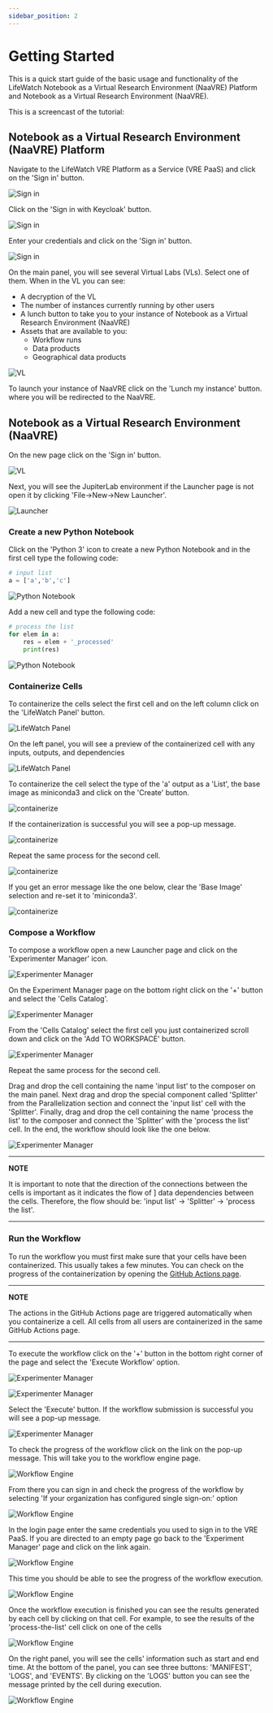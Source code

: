 ```yaml
---
sidebar_position: 2
---
```



# Getting Started

This is a quick start guide of the basic usage and functionality of the  LifeWatch Notebook as a Virtual Research Environment 
(NaaVRE) Platform and Notebook as a Virtual Research Environment (NaaVRE).

This is a screencast of the tutorial:

<ReactPlayer controls width='100%' height='auto' url={tutorialVideoURL} />


## Notebook as a Virtual Research Environment (NaaVRE) Platform

Navigate to the LifeWatch VRE Platform as a Service (VRE PaaS) and click on the 'Sign in' button.

![Sign in](./images/sign_in_vre_1.png)

Click on the 'Sign in with Keycloak' button.

![Sign in](./images/sign_in_with_keycloak_1.png)

Enter your credentials and click on the 'Sign in' button.

![Sign in](./images/sign_in_with_keycloak_2.png)

On the main panel, you will see several Virtual Labs (VLs). Select one of them. When in the VL you can see:
* A decryption of the VL
* The number of instances currently running by other users 
* A lunch button to take you to your instance of Notebook as a Virtual Research Environment (NaaVRE)
* Assets that are available to you:
  * Workflow runs 
  * Data products
  * Geographical data products

![VL](./images/vl_1.png)

To launch your instance of NaaVRE click on the 'Lunch my instance' button. where you will be redirected to the NaaVRE.

## Notebook as a Virtual Research Environment (NaaVRE)

On the new page click on the 'Sign in' button.

![VL](./images/n-a-a-vre_1.png)

Next, you will see the JupiterLab environment if the Launcher page is not open it by clicking 'File->New->New Launcher'.

![Launcher](./images/n-a-a-vre_launcher_1.png)

### Create a new Python Notebook

Click on the 'Python 3' icon to create a new Python Notebook and in the first cell type the following code:

```python
# input list
a = ['a','b','c']
```

![Python Notebook](./images/n-a-a-vre_python_notebook_1.png)

Add a new cell and type the following code:

```python
# process the list
for elem in a:
    res = elem + '_processed'
    print(res)
```

![Python Notebook](./images/n-a-a-vre_python_notebook_2.png)

### Containerize Cells

To containerize the cells select the first cell and on the left column click on the 'LifeWatch Panel' button.

![LifeWatch Panel](./images/lifeWatch_panel1.png)

On the left panel, you will see a preview of the containerized cell with any inputs, outputs, and dependencies

![LifeWatch Panel](./images/lifeWatch_panel2.png)

To containerize the cell select the type of the 'a' output as a 'List', the base image as miniconda3 and click on the 'Create' button.

![containerize](./images/containerize_1.png)

If the containerization is successful you will see a pop-up message.

![containerize](./images/containerize_2.png)

Repeat the same process for the second cell.

![containerize](./images/containerize_3.png)

If you get an error message like the one below, clear the 'Base Image' selection and re-set it to 'miniconda3'.

![containerize](./images/containerize_error_1.png)

### Compose a Workflow

To compose a workflow open a new Launcher page and click on the 'Experimenter Manager' icon.

![Experimenter Manager](./images/experimenter_manager_1.png)

On the Experiment Manager page on the bottom right click on the '+' button and select the 'Cells Catalog'.

![Experimenter Manager](./images/experimenter_manager_2.png)

From the 'Cells Catalog' select the first cell you just containerized scroll down and click on the 'Add TO WORKSPACE' button.

![Experimenter Manager](./images/experimenter_manager_3.png)

Repeat the same process for the second cell.

Drag and drop the cell containing the name 'input list' to the composer on the main panel. Next drag and drop the special component called 'Splitter' from the Parallelization section and connect the 'input list' cell with the 'Splitter'. Finally, drag and drop the cell containing the name 'process the list' to the composer and connect the 'Splitter' with the 'process the list' cell. In the end, the workflow should look like the one below.

![Experimenter Manager](./images/experimenter_manager_4.png)

---

 **NOTE**

 It is important to note that the direction of the connections between the cells is important as it indicates the flow of ]
 data dependencies between the cells. Therefore, the flow should be: 'input list' -> 'Splitter' -> 'process the list'.

---

### Run the Workflow

To run the workflow you must first make sure that your cells have been containerized. This usually takes a few minutes.
You can check on the progress of the containerization by opening the 
[GitHub Actions page](https://github.com/QCDIS/NaaVRE-cells-summerschool-23/actions).

---

 **NOTE**

 The actions in the GitHub Actions page are triggered automatically when you containerize a cell. All cells from all users
 are containerized in the same GitHub Actions page. 

---

To execute the workflow click on the '+' button in the bottom right corner of the page and select the 'Execute Workflow' 
option.

![Experimenter Manager](./images/experimenter_manager_2.png)

![Experimenter Manager](./images/experimenter_manager_5.png)

Select the 'Execute' button. If the workflow submission is successful you will see a pop-up message.

![Experimenter Manager](./images/experimenter_manager_6.png)

To check the progress of the workflow click on the link on the pop-up message. This will take you to the workflow engine page.

![Workflow Engine](./images/workflow_engine_1.png)

From there you can sign in and check the progress of the workflow by selecting 'If your organization has configured single sign-on:' option

![Workflow Engine](./images/workflow_engine_2.png)

In the login page enter the same credentials you used to sign in to the VRE PaaS. If you are directed to an empty page go back to the 'Experiment Manager' page and click on the link again.

![Workflow Engine](./images/workflow_engine_3.png)

This time you should be able to see the progress of the workflow execution.

![Workflow Engine](./images/workflow_engine_4.png)

Once the workflow execution is finished you can see the results generated by each cell by clicking on that cell. For example, to see the results of the 'process-the-list' cell click on one of the cells

![Workflow Engine](./images/workflow_engine_5.png)

On the right panel, you will see the cells' information such as start and end time. At the bottom of the panel, you can see three buttons: 'MANIFEST', 'LOGS', and 'EVENTS'. By clicking on the 'LOGS' button you can see the message printed by the cell during execution.

![Workflow Engine](./images/workflow_engine_6.png)
